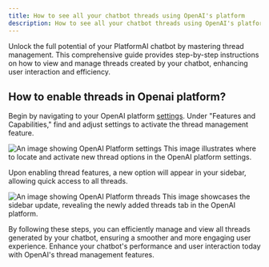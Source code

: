 ```yaml
---
title: How to see all your chatbot threads using OpenAI's platform
description: How to see all your chatbot threads using OpenAI's platform
---
```


Unlock the full potential of your PlatformAI chatbot by mastering thread management. This comprehensive guide provides step-by-step instructions on how to view and manage threads created by your chatbot, enhancing user interaction and efficiency.

## How to enable threads in Openai platform?

Begin by navigating to your OpenAI platform [settings](https://platform.openai.com/account/organization). Under "Features and Capabilities," find and adjust settings to activate the thread management feature.

<img
  src="/threads-settings.png"
  title="OpenAI Platform Settings"
  alt="An image showing OpenAI Platform settings"
/>
This image illustrates where to locate and activate new thread options in the OpenAI
platform settings.

Upon enabling thread features, a new option will appear in your sidebar, allowing quick access to all threads.

<img
  src="/threads-tab.png"
  title="OpenAI Platform Threads"
  alt="An image showing OpenAI Platform threads"
/>
This image showcases the sidebar update, revealing the newly added threads tab in
the OpenAI platform.

By following these steps, you can efficiently manage and view all threads generated by your chatbot, ensuring a smoother and more engaging user experience. Enhance your chatbot's performance and user interaction today with OpenAI's thread management features.
